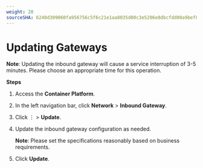 ```yaml
---
weight: 20
sourceSHA: 6240d309060fa956756c5f6c21e1aa8035d00c3e5206e8dbcfdd00a9bef8e7a3
---
```


# Updating Gateways

**Note**: Updating the inbound gateway will cause a service interruption of 3-5 minutes. Please choose an appropriate time for this operation.

**Steps**

1. Access the **Container Platform**.

2. In the left navigation bar, click **Network** > **Inbound Gateway**.

3. Click ⋮ > **Update**.

4. Update the inbound gateway configuration as needed.

   **Note**: Please set the specifications reasonably based on business requirements.

5. Click **Update**.
